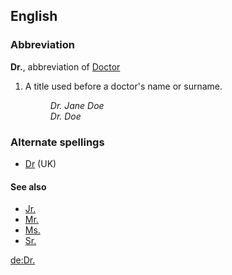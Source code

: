 ==English==
===Abbreviation===
'''Dr.''', abbreviation of [[Doctor]]
# A title used before a doctor's name or surname.
#:''Dr. Jane Doe''
#:''Dr. Doe''

===Alternate spellings===
*[[Dr]] (UK)

====See also====
*[[Jr.]]
*[[Mr.]]
*[[Ms.]]
*[[Sr.]]

[[de:Dr.]]
